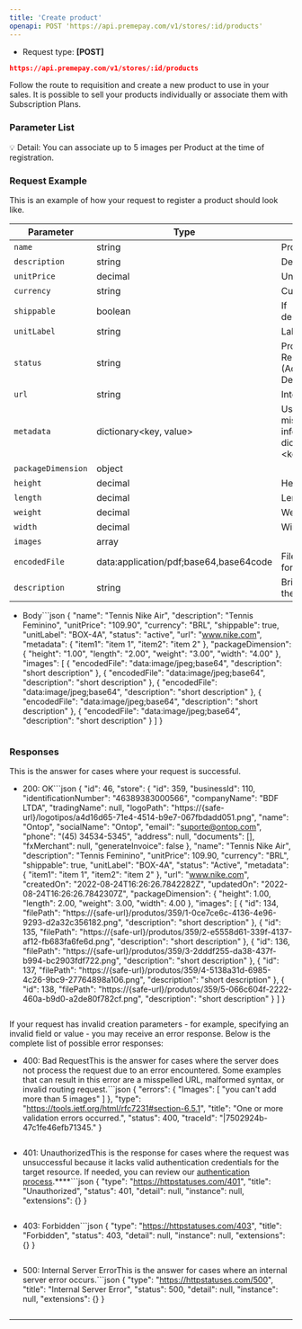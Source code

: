 ```yaml
---
title: 'Create product'
openapi: POST 'https://api.premepay.com/v1/stores/:id/products'
---
```


* Request type: **\[POST]**

```json
https://api.premepay.com/v1/stores/:id/products
```

Follow the route to requisition and create a new product to use in your sales. It is possible to sell your products individually or associate them with Subscription Plans.

### Parameter List

<aside>
  💡 Detail: You can associate up to 5 images per Product at the time of registration.
</aside>

### Request Example

This is an example of how your request to register a product should look like.

| Parameter        | Type                          | Description                                                            | Required |
|------------------|-------------------------------|------------------------------------------------------------------------|----------|
| `name`           | string                        | Product name                                                           | Yes      |
| `description`    | string                        | Description                                                            | No       |
| `unitPrice`      | decimal                       | Unit price                                                            | No       |
| `currency`       | string                        | Currency                                                              | No       |
| `shippable`      | boolean                       | If deliverable/physical                                                | No       |
| `unitLabel`      | string                        | Label Description                                                      | No       |
| `status`         | string                        | Product Registration Status (Active, Disabled, Deleted)                 | No       |
| `url`            | string                        | Internet                                                              | No       |
| `metadata`       | dictionary<key, value>         | Used to save miscellaneous information in dictionary format <key, value> | No       |
| `packageDimension`| object                        |                                                                        | No       |
| `height`         | decimal                       | Height                                                                |          |
| `length`         | decimal                       | Length                                                                |          |
| `weight`         | decimal                       | Weight                                                                |          |
| `width`          | decimal                       | Width                                                                 |          |
| `images`         | array                 |                                                                        |          |
| `encodedFile`    | data:application/pdf;base64,base64code | File in base64 format                                                 | No       |
| `description`    | string                        | Brief description of the product image                                 | No       |


* Body```json
  {
  	"name": "Tennis Nike Air",
  	"description": "Tennis Feminino",
  	"unitPrice": "109.90",
  	"currency": "BRL",
  	"shippable": true,
  	"unitLabel": "BOX-4A",
  	"status": "active",
  	"url": "www.nike.com",
  	"metadata": {
  		"item1": "item 1",
  		"item2": "item 2"
  	},
  	"packageDimension": {
  		"height": "1.00",
  		"length": "2.00",
  		"weight": "3.00",
  		"width": "4.00"
  	},
  	"images": [
  		{
  			"encodedFile": "data:image/jpeg;base64",
  			"description": "short description"
  		},
  		{
  			"encodedFile": "data:image/jpeg;base64",
  			"description": "short description"
  		},
  		{
  			"encodedFile": "data:image/jpeg;base64",
  			"description": "short description"
  		},
  		{
  			"encodedFile": "data:image/jpeg;base64",
  			"description": "short description"
  		},
  		{
  			"encodedFile": "data:image/jpeg;base64",
  			"description": "short description"
  		}
  	]
  }
  ```

### **Responses**

This is the answer for cases where your request is successful.

* 200: OK```json
  {
      "id": 46,
      "store": {
          "id": 359,
          "businessId": 110,
          "identificationNumber": "46389383000566",
          "companyName": "BDF LTDA",
          "tradingName": null,
          "logoPath": "https://{safe-url}/logotipos/a4d16d65-71e4-4514-b9e7-067fbdadd051.png",
          "name": "Ontop",
          "socialName": "Ontop",
          "email": "suporte@ontop.com",
          "phone": "(45) 34534-5345",
          "address": null,
          "documents": [],
          "fxMerchant": null,
          "generateInvoice": false
      },
      "name": "Tennis Nike Air",
  		"description": "Tennis Feminino",
      "unitPrice": 109.90,
      "currency": "BRL",
      "shippable": true,
      "unitLabel": "BOX-4A",
      "status": "Active",
      "metadata": {
          "item1": "item 1",
          "item2": "item 2"
      },
      "url": "www.nike.com",
      "createdOn": "2022-08-24T16:26:26.7842282Z",
      "updatedOn": "2022-08-24T16:26:26.7842307Z",
      "packageDimension": {
          "height": 1.00,
          "length": 2.00,
          "weight": 3.00,
          "width": 4.00
      },
      "images": [
          {
              "id": 134,
              "filePath": "https://{safe-url}/produtos/359/1-0ce7ce6c-4136-4e96-9293-d2a32c356182.png",
              "description": "short description"
          },
          {
              "id": 135,
              "filePath": "https://{safe-url}/produtos/359/2-e5558d61-339f-4137-af12-fb683fa6fe6d.png",
              "description": "short description"
          },
          {
              "id": 136,
              "filePath": "https://{safe-url}/produtos/359/3-2dddf255-da38-437f-b994-bc2903fdf722.png",
              "description": "short description"
          },
          {
              "id": 137,
              "filePath": "https://{safe-url}/produtos/359/4-5138a31d-6985-4c26-9bc9-27764898a106.png",
              "description": "short description"
          },
          {
              "id": 138,
              "filePath": "https://{safe-url}/produtos/359/5-066c604f-2222-460a-b9d0-a2de80f782cf.png",
              "description": "short description"
          }
      ]
  }
  ```

If your request has invalid creation parameters - for example, specifying an invalid field or value - you may receive an error response. Below is the complete list of possible error responses:

* 400: Bad RequestThis is the answer for cases where the server does not process the request due to an error encountered. Some examples that can result in this error are a misspelled URL, malformed syntax, or invalid routing request.```json
  {
      "errors": {
          "Images": [
              "you can't add more than 5 images"
          ]
      },
      "type": "https://tools.ietf.org/html/rfc7231#section-6.5.1",
      "title": "One or more validation errors occurred.",
      "status": 400,
      "traceId": "|7502924b-47c1fe46efb71345."
  }
  ```

* 401: UnauthorizedThis is the response for cases where the request was unsuccessful because it lacks valid authentication credentials for the target resource.
  If needed, you can review our [authentication process](https://www.notion.so/Authentication-c941a0cb8e2647b187d87fcf8a314b37?pvs=21).\*\*\*\*```json
  {
    "type": "https://httpstatuses.com/401",
    "title": "Unauthorized",
    "status": 401,
    "detail": null,
    "instance": null,
    "extensions": {}
  }
  ```

* 403: Forbidden```json
  {
    "type": "https://httpstatuses.com/403",
    "title": "Forbidden",
    "status": 403,
    "detail": null,
    "instance": null,
    "extensions": {}
  }
  ```

* 500: Internal Server ErrorThis is the answer for cases where an internal server error occurs.```json
  {
      "type": "https://httpstatuses.com/500",
      "title": "Internal Server Error",
      "status": 500,
      "detail": null,
      "instance": null,
      "extensions": {}
  }
  ```

***